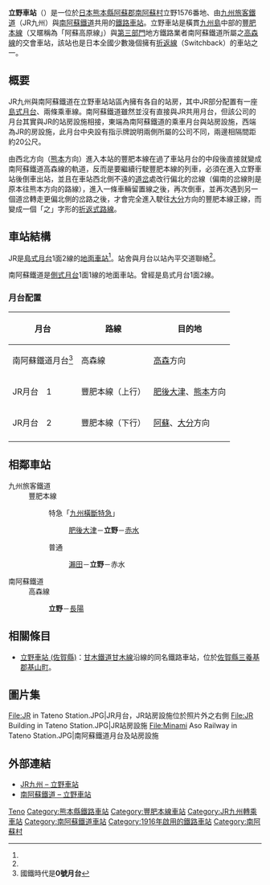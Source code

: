 {{noteTA
|1=zh-hans:立野站; zh-hk:立野站; zh-tw:立野車站;}}
{{日本車站資訊
|公司色 = grey
|文字色 = 
|站名 = 立野站
|圖片 = Tateno Station.JPG
|pxl = 
|圖片說明 = JR一側的站房
|日文原名 = 立野
|平假名 = たての
|羅馬拼音 = Tateno
|副站名 = 
|停站路線數= 2
|電報略號 = タテ
|車站編號 = 
|所在地 = [[熊本縣|熊本縣]][[阿蘇郡|阿蘇郡]][[南阿蘇村|南阿蘇村]]大字立野<ref name="zeneki38">{{Cite book |title =週刊 JR全駅・全車両基地 |publisher = [[朝日新聞出版|朝日新聞出版]] |series=週刊朝日百科 |volume  =38号 大分駅・由布院駅・田主丸駅ほか |date =2013-05-12 |page =24 }}</ref>
|車站構造 = 地面車站
|月台配置 = 合計2面3線<br/>JR九州：1面2線<br/>南阿蘇鐵道：1面1線
|啟用年月日 = 1916年（[[大正|大正]]5年）11月11日
|廢站年月日 = 
|乘客人數 = 387
|上下車人次 = 
|統計年度 = 2005年
|adjacent = {{Adjacent stations|
system1=九州旅客鐵道|line1=豐肥本線|left1=瀨田|right1=赤水|note-left1=5.1km|note-mid1=距離[[熊本站|熊本]]32.3km|note-right1=7.9km|
system2=南阿蘇鐵道|line2=高森線|left2=|right2=長陽|note-left2=|note-mid2=距離立野0.0km|note-right2=4.7km}}
|轉車 = 
|備註 = 共用站<br/>JR九州：[[無人站|無人站]]
|全寬備註 = 
}}

'''立野車站'''（{{jpn|j=立野駅|hg=たてのえき|rm=Tateno eki|f=y}}）是一位於[[日本|日本]][[熊本縣|熊本縣]][[阿蘇郡|阿蘇郡]][[南阿蘇村|南阿蘇村]]立野1576番地、由[[九州旅客鐵道|九州旅客鐵道]]（JR九州）與[[南阿蘇鐵道|南阿蘇鐵道]]共用的[[鐵路車站|鐵路車站]]。立野車站是橫貫[[九州島|九州島]]中部的[[豐肥本線|豐肥本線]]（又暱稱為「阿蘇高原線」）與[[第三部門|第三部門]]地方鐵路業者南阿蘇鐵道所屬之[[高森線|高森線]]的交會車站，該站也是日本全國少數幾個擁有[[折返式鐵路|折返線]]（Switchback）的車站之一。

==概要==

JR九州與南阿蘇鐵道在立野車站站區內擁有各自的站房，其中JR部分配置有一座[[島式月台|島式月台]]、兩條乘車線。南阿蘇鐵道雖然並沒有直接與JR共用月台，但該公司的月台其實與JR的站房設施相接，東端為南阿蘇鐵道的乘車月台與站房設施，西端為JR的房設施，此月台中央設有指示牌說明兩側所屬的公司不同，兩邊相隔間距約20公尺。

由西北方向（[[熊本車站|熊本]]方向）進入本站的豐肥本線在過了車站月台的中段後直接就變成南阿蘇鐵道高森線的軌道，反而是要繼續行駛豐肥本線的列車，必須在進入立野車站後倒車出站，並且在車站西北側不遠的[[道岔|道岔]]處改行偏北的岔線（偏南的岔線則是原本往熊本方向的路線），進入一條車輛留置線之後，再次倒車，並再次遇到另一個道岔轉走更偏北側的岔路之後，才會完全進入駛往[[大分車站|大分]]方向的豐肥本線正線，而變成一個「之」字形的[[折返式路線|折返式路線]]。

== 車站結構 ==
JR是[[島式月台|島式月台]]1面2線的[[地面車站|地面車站]]<ref name="zeneki38"/>。站舍與月台以站內平交道聯絡<ref name="zeneki38"/>。

南阿蘇鐵道是[[側式月台|側式月台]]1面1線的地面車站。曾經是島式月台1面2線。
=== 月台配置 ===
{| class=wikitable
|-
!月台!!路線!!目的地
|-
!南阿蘇鐵道月台<ref>國鐵時代是'''0號月台'''</ref>
|{{Color|blue|■}}高森線
|[[高森站|高森]]方向
|-
!JR月台　1
|{{Color|red|■}}豐肥本線（上行）
|[[肥後大津站|肥後大津]]、[[熊本站|熊本]]方向
|-
!JR月台　2
|{{Color|red|■}}豐肥本線（下行）
|[[阿蘇站|阿蘇]]、[[大分站|大分]]方向
|-
|}
== 相鄰車站 ==
; 九州旅客鐵道
: 豐肥本線
:: {{Color|red|■}}特急「[[九州橫斷特急|九州橫斷特急]]」
::: [[肥後大津站|肥後大津]]－'''立野'''－[[赤水站|赤水]]
::{{Color|black|■}}普通
::: [[瀨田站_(熊本縣)|瀨田]]－'''立野'''－赤水
; 南阿蘇鐵道
: 高森線
:: '''立野'''－[[長陽站_(日本)|長陽]]

==相關條目==
* [[立野車站_(佐賀縣)|立野車站 (佐賀縣)]]：[[甘木鐵道|甘木鐵道]][[甘木線|甘木線]]沿線的同名鐵路車站，位於[[佐賀縣|佐賀縣]][[三養基郡|三養基郡]][[基山町|基山町]]。

==圖片集==
<gallery>
File:JR in Tateno Station.JPG|JR月台，JR站房設施位於照片外之右側
File:JR Building in Tateno Station.JPG|JR站房設施
File:Minami Aso Railway in Tateno Station.JPG|南阿蘇鐵道月台及站房設施
</gallery>

==外部連結==
*[http://www.jrkyushu.co.jp/EkiApp?LISTID=502&EKI=91304080 JR九州 – 立野車站]{{ja}}
*[http://www.mt-torokko.com/information/route/tateno/ 南阿蘇鐵道 – 立野車站]{{ja}}

{{豐肥本線}}
{{南阿蘇鐵道高森線}}
{{DEFAULTSORT:Tateno}}
[[Category:日本鐵路車站_Ta|Teno]]
[[Category:熊本縣鐵路車站|Category:熊本縣鐵路車站]]
[[Category:豐肥本線車站|Category:豐肥本線車站]]
[[Category:JR九州轉乘車站|Category:JR九州轉乘車站]]
[[Category:南阿蘇鐵道車站|Category:南阿蘇鐵道車站]]
[[Category:1916年啟用的鐵路車站|Category:1916年啟用的鐵路車站]]
[[Category:南阿蘇村|Category:南阿蘇村]]
{{coord|32|52|40|N|130|57|55|E|display=title|scale:5000_region:JP_type:railwaystation}}